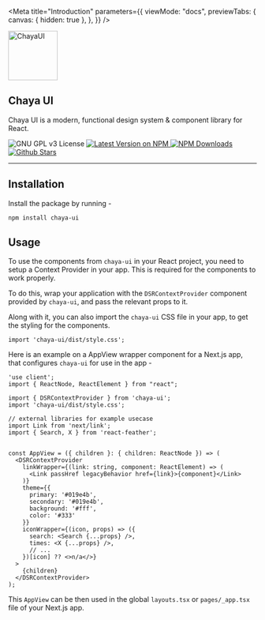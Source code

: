 
<Meta
  title="Introduction"
  parameters={{
    viewMode: "docs",
    previewTabs: {
      canvas: { hidden: true },
    },
  }}
/>

<section>
    <div className="dsr-flex dsr-justify-center dsr-w-full dsr-items-center">
        <div>
            <div className="dsr-flex dsr-justify-center">
                <div>
                    <img src="chaya-icon.svg" height="100" alt="ChayaUI" className="dsr-mb-3" />
                    <h1 className="dsr-semi-bold dsr-mb-2 dsr-text-5xl">Chaya UI</h1>
                </div>
            </div>
            <p className="dsr-text-center dsr-text-xl">
                Chaya UI is a modern, functional design system & component library for React.
            </p>
            <div className="dsr-flex dsr-items-center dsr-justify-center dsr-gap-2">
                <img alt="GNU GPL v3 License" src="https://img.shields.io/github/license/traboda/chaya?style=for-the-badge"/>
                <a href="https://www.npmjs.com/package/chaya-ui">
                    <img alt="Latest Version on NPM" src="https://img.shields.io/npm/v/chaya-ui.svg?style=for-the-badge"/>
                </a>
                <a href="https://www.npmjs.com/package/chaya-ui">
                    <img alt="NPM Downloads" src="https://img.shields.io/npm/dm/chaya-ui.svg?style=for-the-badge"/>
                </a>
                <a href="https://github.com/traboda/chaya/stargazers">
                    <img alt="Github Stars" src="https://img.shields.io/github/stars/traboda/chaya?style=for-the-badge" />
                </a>
            </div>
        </div>
    </div>
</section>

<div style={{ height: "50px", width: '100%', padding: '25px 0' }} />

---

<div style={{ height: "50px", width: '100%', padding: '25px 0' }} />


## Installation


Install the package by running -
```bash
npm install chaya-ui
```

## Usage

To use the components from `chaya-ui` in your React project, you need to setup a Context Provider in your app.
This is required for the components to work properly.

To do this, wrap your application with the `DSRContextProvider` component provided by `chaya-ui`, and pass the relevant
props to it.

Along with it, you can also import the `chaya-ui` CSS file in your app, to get the styling for the components.
```tsx
import 'chaya-ui/dist/style.css';
```

Here is an example on a AppView wrapper component for a Next.js app, that configures `chaya-ui` for use in the app -

```tsx
'use client';
import { ReactNode, ReactElement } from "react";

import { DSRContextProvider } from 'chaya-ui';
import 'chaya-ui/dist/style.css';

// external libraries for example usecase
import Link from 'next/link';
import { Search, X } from 'react-feather';


const AppView = ({ children }: { children: ReactNode }) => (
  <DSRContextProvider
    linkWrapper={(link: string, component: ReactElement) => (
      <Link passHref legacyBehavior href={link}>{component}</Link>
    )}
    theme={{
      primary: '#019e4b',
      secondary: '#019e4b',
      background: '#fff',
      color: '#333'
    }}
    iconWrapper={(icon, props) => ({
      search: <Search {...props} />,
      times: <X {...props} />,
      // ...
    })[icon] ?? <>n/a</>}
  >
    {children}
  </DSRContextProvider>
);
```

This `AppView` can be then used in the global `layouts.tsx` or `pages/_app.tsx` file of your Next.js app.